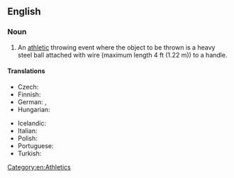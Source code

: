 ==English==
{{wikipedia}}

===Noun===
{{en-noun}}

# An [[athletic]] throwing event where the object to be thrown is a heavy steel ball attached with wire (maximum length 4 ft (1.22 m)) to a handle.

====Translations====
{{trans-top|athletic event where a heavy steel ball with a handle attached is thrown}}
* Czech: {{t|cs|hod kladivem|m}}
* Finnish: {{t+|fi|moukarinheitto}}
* German: {{t|de|Hammerwurf|m}}, {{t|de|Hammerwerfen|n}}
* Hungarian: {{t+|hu|kalapácsvetés}}
{{trans-mid}}
* Icelandic: {{t|is|sleggjukast|n}}
* Italian: {{t|it|lancio del martello|m}}
* Polish: {{t+|pl|rzut młotem|m}}
* Portuguese: {{t|pt|lançamento do martelo|m}}
* Turkish: {{t+|tr|çekiç atma}}
{{trans-bottom}}

[[Category:en:Athletics]]